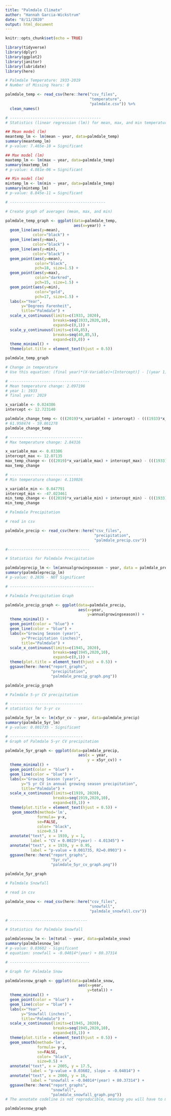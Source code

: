 ```yaml
---
title: "Palmdale Climate"
author: "Hannah Garcia-Wickstrum"
date: "8/11/2020"
output: html_document
---
```


```r
knitr::opts_chunk$set(echo = TRUE)
```

```r
library(tidyverse)
library(dplyr)
library(ggplot2)
library(janitor)
library(lubridate)
library(here)
```

```r
# Palmdale Temperature: 1933-2019
# Number of Missing Years: 0

palmdale_temp <- read_csv(here::here("csv_files",
                                     "temperature",
                                     "palmdale.csv")) %>%
  clean_names()

# ----------------------------------------
# Statistics (linear regression (lm)) for mean, max, and min temperature in Palmdale

## Mean model (lm)
meantemp_lm <- lm(mean ~ year, data=palmdale_temp)
summary(meantemp_lm)
# p-value: 7.465e-10 = Significant

## Max model (lm)
maxtemp_lm <- lm(max ~ year, data=palmdale_temp)
summary(maxtemp_lm)
# p-value: 4.081e-06 = Significant

## Min model (lm)
mintemp_lm <- lm(min ~ year, data=palmdale_temp)
summary(mintemp_lm)
# p-value: 8.845e-11 = Significant

# ------------------------------------------

# Create graph of averages (mean, max, and min)

palmdale_temp_graph <- ggplot(data=palmdale_temp, 
                              aes(x=year)) +
  geom_line(aes(y=mean), 
            color="black") +
  geom_line(aes(y=max),
            color="black") +
  geom_line(aes(y=min), 
            color="black") +
  geom_point(aes(y=mean), 
             color="black", 
             pch=18, size=1.5) +
  geom_point(aes(y=max), 
             color="darkred",
             pch=15, size=1.5) +
  geom_point(aes(y=min), 
             color="gold", 
             pch=17, size=1.5) +
  labs(x="Year", 
       y="Degrees Farenheit",
       title="Palmdale") +
  scale_x_continuous(limits=c(1933, 2020), 
                     breaks=seq(1933,2020,10), 
                     expand=c(0,1)) +
  scale_y_continuous(limits=c(40,85), 
                     breaks=seq(40,85,5), 
                     expand=c(0,0)) +
  theme_minimal() +
  theme(plot.title = element_text(hjust = 0.5))

palmdale_temp_graph
```

```r
# Change in temperature
# Use this equation: (final year)*(X-Variable)+(Intercept)] - [(year 1)*(X-Variable)+(Intercept)

# -----------------------------------
# Mean temperature change: 2.097196
# year 1: 1933
# final year: 2019

x_variable <- 0.024386
intercept <- 12.723140

palmdale_change_temp <- (((2019)*x_variable) + intercept) - (((1933)*x_variable) + intercept)
# 61.958474 - 59.861278
palmdale_change_temp 

# --------------------------------
# Max temperature change: 2.84316 

x_variable_max <- 0.03306
intercept_max <- 12.07135
max_temp_change <- (((2019)*x_variable_max) + intercept_max) - (((1933)*x_variable_max) + intercept_max)
max_temp_change

# -------------------------------
# Min temperature change: 4.110026

x_variable_min <- 0.047791
intercept_min <- -47.023461
min_temp_change <- (((2019)*x_variable_min) + intercept_min) - (((1933)*x_variable_min) + intercept_min)
min_temp_change
```




```r
# Palmdale Precipitation

# read in csv

palmdale_precip <- read_csv(here::here("csv_files",
                                       "precipitation",
                                       "palmdale_precip.csv"))

#------------------------------------

# Statistics for Palmdale Precipitation

palmdaleprecip_lm <- lm(annualgrowingseason ~ year, data = palmdale_precip)
summary(palmdaleprecip_lm)
# p-value: 0.2836 - NOT Significant

# -------------------------------------

# Palmdale Precipitation Graph

palmdale_precip_graph <- ggplot(data=palmdale_precip,
                                aes(x=year,
                                    y=annualgrowingseason)) +
  theme_minimal() +
  geom_point(color = "blue") +
  geom_line(color = "blue") + 
  labs(x="Growing Season (year)",
       y="Precipitation (inches)",
       title="Palmdale") +
  scale_x_continuous(limits=c(1945, 2020),
                     breaks=seq(1945,2020,10),
                     expand=c(0,1)) +
  theme(plot.title = element_text(hjust = 0.5)) +
  ggsave(here::here("report_graphs",
                    "precipitation",
                    "palmdale_precip_graph.png"))

palmdale_precip_graph

```

```r
# Palmdale 5-yr CV precipitation 

# --------------------------------
# statistics for 5-yr cv

palmdale_5yr_lm <- lm(x5yr_cv ~ year, data=palmdale_precip)
summary(palmdale_5yr_lm)
# p-value: 0.001735 - Significant

# --------------------------------
# Graph of Palmdale 5-yr CV precipitation

palmdale_5yr_graph <- ggplot(data=palmdale_precip,
                                aes(x = year,
                                    y = x5yr_cv)) +
  theme_minimal() +
  geom_point(color = "blue") +
  geom_line(color = "blue") + 
  labs(x="Growing Season (year)",
       y="5 yr CV in annual growing season precipitation",
       title="Palmdale") +
  scale_x_continuous(limits=c(1919, 2020),
                     breaks=seq(1919,2020,10),
                     expand=c(0,1)) +
  theme(plot.title = element_text(hjust = 0.5)) +
   geom_smooth(method='lm',
              formula= y~x,
              se=FALSE,
              color= "black",
              size=0.5) +
  annotate("text", x = 1939, y = 1,
           label = "CV = 0.0023*(year) - 4.01345") +
  annotate("text", x = 1939, y = 0.95, 
           label = "p-value = 0.001735, R2=0.0903") +
  ggsave(here::here("report_graphs",
                    "5yr_cv",
                    "palmdale_5yr_cv_graph.png"))
  
palmdale_5yr_graph
```




```r
# Palmdale Snowfall

# read in csv

palmdale_snow <- read_csv(here::here("csv_files",
                                     "snowfall",
                                     "palmdale_snowfall.csv"))

# ----------------------------------

# Statistics for Palmdale Snowfall

palmdalesnow_lm <- lm(total ~ year, data=palmdale_snow)
summary(palmdalesnow_lm)
# p-value: 0.03602 - Significant
# equation: snowfall = -0.04014*(year) + 80.37314

# -----------------------------------

# Graph for Palmdale Snow

palmdalesnow_graph <- ggplot(data=palmdale_snow,
                                aes(x=year,
                                    y=total)) +
  theme_minimal() +
  geom_point(color = "blue") +
  geom_line(color = "blue") + 
  labs(x="Year",
       y="Snowfall (inches)",
       title="Palmdale") +
  scale_x_continuous(limits=c(1945, 2020),
                     breaks=seq(1945,2020,10),
                     expand=c(0,1)) +
  theme(plot.title = element_text(hjust = 0.5)) +
  geom_smooth(method='lm',
              formula= y~x,
              se=FALSE,
              color= "black",
              size=0.5) +
  annotate("text", x = 2005, y = 17.5, 
           label = "p-value = 0.03602, slope = -0.04014") +
  annotate("text", x = 2000, y = 16,
           label = "snowfall = -0.04014*(year) + 80.37314") +
  ggsave(here::here("report_graphs",
                    "snowfall",
                    "palmdale_snowfall_graph.png"))
# The annotate codeline is not reproducible, meaning you will have to manually enter the p-value and slope to the graph

palmdalesnow_graph
```

